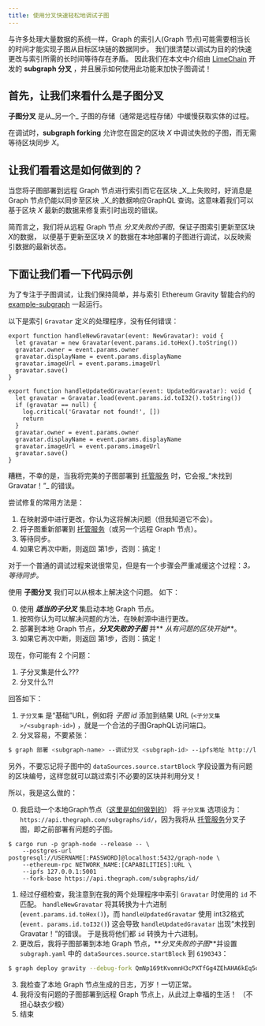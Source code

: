 ```yaml
---
title: 使用分叉快速轻松地调试子图
---
```


与许多处理大量数据的系统一样，Graph 的索引人(Graph 节点)可能需要相当长的时间才能实现子图从目标区块链的数据同步。 我们很清楚以调试为目的的快速更改与索引所需的长时间等待存在矛盾。 因此我们在本文中介绍由 [LimeChain](https://limechain.tech/) 开发的 **subgraph 分叉** ，并且展示如何使用此功能来加快子图调试！

## 首先，让我们来看什么是子图分叉

**子图分叉** 是从_另一个_ 子图的存储（通常是远程存储）中缓慢获取实体的过程。

在调试时，**subgraph forking** 允许您在固定的区块 _X_ 中调试失败的子图，而无需等待区块同步 _X_。

## 让我们看看这是如何做到的？

当您将子图部署到远程 Graph 节点进行索引而它在区块 _X_上失败时，好消息是Graph 节点仍能以同步至区块 _X_的数据响应GraphQL 查询。这意味着我们可以基于区块 _X_ 最新的数据来修复索引时出现的错误。

简而言之，我们将从远程 Graph 节点 _分叉失败的子图_，保证子图索引更新至区块 *X*的数据， 以便基于更新至区块 _X_ 的数据在本地部署的子图进行调试，以反映索引数据的最新状态。

## 下面让我们看一下代码示例

为了专注于子图调试，让我们保持简单，并与索引 Ethereum Gravity 智能合约的 [example-subgraph](https://github.com/graphprotocol/graph-tooling/tree/main/examples/ethereum-gravatar) 一起运行。

以下是索引 `Gravatar` 定义的处理程序，没有任何错误：

```tsx
export function handleNewGravatar(event: NewGravatar): void {
  let gravatar = new Gravatar(event.params.id.toHex().toString())
  gravatar.owner = event.params.owner
  gravatar.displayName = event.params.displayName
  gravatar.imageUrl = event.params.imageUrl
  gravatar.save()
}

export function handleUpdatedGravatar(event: UpdatedGravatar): void {
  let gravatar = Gravatar.load(event.params.id.toI32().toString())
  if (gravatar == null) {
    log.critical('Gravatar not found!', [])
    return
  }
  gravatar.owner = event.params.owner
  gravatar.displayName = event.params.displayName
  gravatar.imageUrl = event.params.imageUrl
  gravatar.save()
}
```

糟糕，不幸的是，当我将完美的子图部署到 [托管服务](https://thegraph.com/hosted-service/) 时，它会报_“未找到 Gravatar！”_ 的错误。

尝试修复的常用方法是：

1. 在映射源中进行更改，你认为这将解决问题（但我知道它不会）。
2. 将子图重新部署到 [托管服务](https://thegraph.com/hosted-service/)（或另一个远程 Graph 节点）。
3. 等待同步。
4. 如果它再次中断，则返回 第1步，否则：搞定！

对于一个普通的调试过程来说很常见，但是有一个步骤会严重减缓这个过程：_3。 等待同步。_

使用 **子图分叉** 我们可以从根本上解决这个问题。 如下：

0. 使用 **_适当的子分叉_** 集启动本地 Graph 节点。
1. 按照你认为可以解决问题的方法，在映射源中进行更改。
2. 部署到本地 Graph 节点，**_分叉失败的子图_** 并** _从有问题的区块开始_**。
3. 如果它再次中断，则返回 第1步，否则：搞定！

现在，你可能有 2 个问题：

1. 子分叉集是什么???
2. 分叉什么?!

回答如下：

1. `子分叉集` 是“基础”URL，例如将 _子图 id_ 添加到结果 URL (`<子分叉集>/<subgraph-id>`) ，就是一个合法的子图GraphQL访问端口。
2. 分叉容易，不要紧张：

```bash
$ graph 部署 <subgraph-name> --调试分叉 <subgraph-id> --ipfs地址 http://localhost:5001 --node http://localhost:8020
```

另外，不要忘记将子图中的 `dataSources.source.startBlock` 字段设置为有问题的区块编号，这样您就可以跳过索引不必要的区块并利用分叉！

所以，我是这么做的：

0. 我启动一个本地Graph节点（[这里是如何做到的](https://github.com/graphprotocol/graph-node#running-a-local-graph-node)） 将 `子分叉集` 选项设为：`https://api.thegraph.com/subgraphs/id/`，因为我将从 [托管服务](https://thegraph.com/hosted-service/)分叉子图，即之前部署有问题的子图。

```
$ cargo run -p graph-node --release -- \
    --postgres-url postgresql://USERNAME[:PASSWORD]@localhost:5432/graph-node \
    --ethereum-rpc NETWORK_NAME:[CAPABILITIES]:URL \
    --ipfs 127.0.0.1:5001
    --fork-base https://api.thegraph.com/subgraphs/id/
```

1. 经过仔细检查，我注意到在我的两个处理程序中索引 `Gravatar` 时使用的 `id` 不匹配。 `handleNewGravatar` 将其转换为十六进制 (`event.params.id.toHex()`)，而 `handleUpdatedGravatar` 使用 int32格式 (`event. params.id.toI32()`) 这会导致 `handleUpdatedGravatar` 出现“未找到 Gravatar！”的错误。 于是我将他们都 `id` 转换为十六进制。
2. 更改后，我将子图部署到本地 Graph 节点，**_分叉失败的子图_**并设置 `subgraph.yaml` 中的 `dataSources.source.startBlock` 到 `6190343`：

```bash
$ graph deploy gravity --debug-fork QmNp169tKvomnH3cPXTfGg4ZEhAHA6kEq5oy1XDqAxqHmW --ipfs http://localhost:5001 --node http://localhost:8020
```

3. 我检查了本地 Graph 节点生成的日志，万岁！一切正常。
4. 我将没有问题的子图部署到远程 Graph 节点上，从此过上幸福的生活！ （不担心缺衣少粮）
5. 结束
